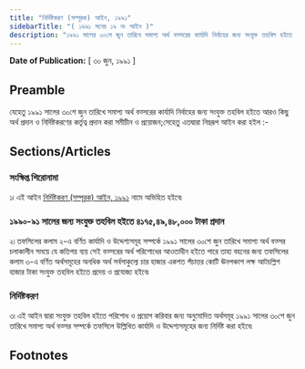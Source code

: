 ```yaml
---
title: "নির্দিষ্টকরণ (সম্পূরক) আইন, ১৯৯১"
sidebarTitle: "( ১৯৯১ সনের ১৯ নং আইন )"
description: "১৯৯১ সালের ৩০শে জুন তারিখে সমাপ্য অর্থ বত্সরের কার্যাদি নির্বাহের জন্য সংযুক্ত তহবিল হইতে আরও কিছু অর্থ প্রদান ও নির্দিষ্টকরণের কর্তৃত্ব প্রদানের জন্য প্রণীত আইন৷"
---
```


**Date of Publication:** [ ৩০ জুন, ১৯৯১ ]

## Preamble

যেহেতু ১৯৯১ সালের ৩০শে জুন তারিখে সমাপ্য অর্থ বত্সরের কার্যাদি নির্বাহের জন্য সংযুক্ত তহবিল হইতে আরও কিছু অর্থ প্রদান ও নির্দিষ্টকরণের কর্তৃত্ব প্রদান করা সমীচীন ও প্রয়োজন;সেহেতু এতদ্বারা নিম্নরূপ আইন করা হইল :-

## Sections/Articles

### সংক্ষিপ্ত শিরোনামা

১৷ এই আইন [নির্দিষ্টকরণ (সম্পূরক) আইন, ১৯৯১](/act-752.html "নির্দিষ্টকরণ (সম্পূরক) আইন, ১৯৯১") নামে অভিহিত হইবে৷

### ১৯৯০-৯১ সালের জন্য সংযুক্ত তহবিল হইতে ৪১৭৫,৪৯,৪৮,০০০ টাকা প্রদান

২৷ তফসিলের কলাম ২-এ বর্ণিত কার্যাদি ও উদ্দেশ্যসমূহ সম্পর্কে ১৯৯১ সালের ৩০শে জুন তারিখে সমাপ্য অর্থ বত্সর চলাকালীন সময়ে যে কতিপয় ব্যয় সেই বত্সরের অর্থ পরিশোধের আওতাধীন হইতে পারে তাহা বহনের জন্য তফসিলের কলাম ৩-এ বর্ণিত অর্থসমূহের অনধিক অর্থ সর্বসাকুল্যে চার হাজার একশত পঁচাত্তর কোটি ঊনপঞ্চাশ লক্ষ আটচল্লিশ হাজার টাকা সংযুক্ত তহবিল হইতে প্রদেয় ও প্রযোজ্য হইবে৷

### নির্দিষ্টকরণ

৩৷ এই আইন দ্বারা সংযুক্ত তহবিল হইতে পরিশোধ ও প্রয়োগ করিবার জন্য অনুমোদিত অর্থসমূহ ১৯৯১ সালের ৩০শে জুন তারিখে সমাপ্য অর্থ বত্সর সম্পর্কে তফসিলে উল্লিখিত কার্যাদি ও উদ্দেশ্যসমূহের জন্য নির্দিষ্ট করা হইবে৷

## Footnotes
